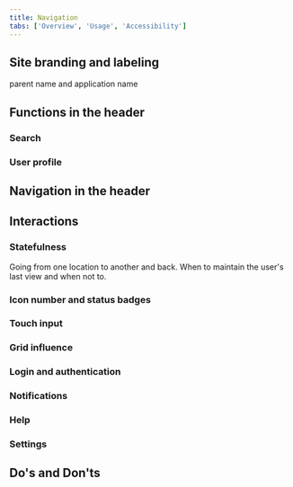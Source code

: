 ```yaml
---
title: Navigation
tabs: ['Overview', 'Usage', 'Accessibility']
---
```


## Site branding and labeling
parent name and application name

## Functions in the header

### Search

### User profile

## Navigation in the header

## Interactions

### Statefulness
Going from one location to another and back. When to maintain the user's last view and when not to. 

### Icon number and status badges

### Touch input

### Grid influence

### Login and authentication

### Notifications

### Help

### Settings

## Do's and Don'ts

